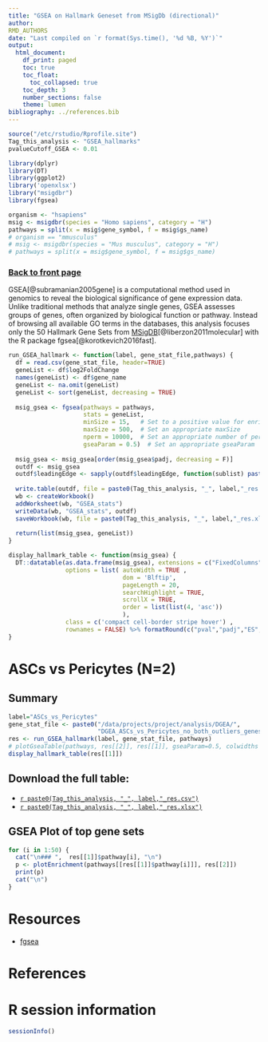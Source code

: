 ```yaml
---
title: "GSEA on Hallmark Geneset from MSigDb (directional)"
author:
RMD_AUTHORS
date: "Last compiled on `r format(Sys.time(), '%d %B, %Y')`"
output:
  html_document:
    df_print: paged
    toc: true
    toc_float:
      toc_collapsed: true
    toc_depth: 3
    number_sections: false
    theme: lumen
bibliography: ../references.bib
---
```


```r
source("/etc/rstudio/Rprofile.site")
Tag_this_analysis <- "GSEA_hallmarks"
pvalueCutoff_GSEA <- 0.01

library(dplyr)
library(DT)
library(ggplot2)
library('openxlsx')
library("msigdbr")
library(fgsea)

organism <- "hsapiens"
msig <- msigdbr(species = "Homo sapiens", category = "H")
pathways = split(x = msig$gene_symbol, f = msig$gs_name)
# organism == "mmusculus"
# msig <- msigdbr(species = "Mus musculus", category = "H")
# pathways = split(x = msig$gene_symbol, f = msig$gs_name)
```

### [Back to front page](../Analysis_Report_RNAseq.html)

GSEA[@subramanian2005gene] is a computational method used in genomics to reveal the biological significance of gene expression data. Unlike traditional methods that analyze single genes, GSEA assesses groups of genes, often organized by biological function or pathway. Instead of browsing all available GO terms in the databases, this analysis focuses only the 50 Hallmark Gene Sets from [MSigDB](https://www.gsea-msigdb.org/gsea/msigdb/index.jsp)[@liberzon2011molecular] with the R package fgsea[@korotkevich2016fast].

```r
run_GSEA_hallmark <- function(label, gene_stat_file,pathways) {
  df = read.csv(gene_stat_file, header=TRUE)
  geneList <- df$log2FoldChange
  names(geneList) <- df$gene_name
  geneList <- na.omit(geneList)
  geneList <- sort(geneList, decreasing = TRUE)
  
  msig_gsea <- fgsea(pathways = pathways,
                     stats = geneList,
                     minSize = 15,   # Set to a positive value for enrichment
                     maxSize = 500,  # Set an appropriate maxSize
                     nperm = 10000,  # Set an appropriate number of permutations
                     gseaParam = 0.5)  # Set an appropriate gseaParam
  
  msig_gsea <- msig_gsea[order(msig_gsea$padj, decreasing = F)]
  outdf <- msig_gsea
  outdf$leadingEdge <- sapply(outdf$leadingEdge, function(sublist) paste(sublist, collapse = ", "))
  
  write.table(outdf, file = paste0(Tag_this_analysis, "_", label,"_res.csv"))
  wb <- createWorkbook()
  addWorksheet(wb, "GSEA_stats")
  writeData(wb, "GSEA_stats", outdf)
  saveWorkbook(wb, file = paste0(Tag_this_analysis, "_", label,"_res.xlsx"), overwrite = TRUE)
  
  return(list(msig_gsea, geneList))
}

display_hallmark_table <- function(msig_gsea) {
  DT::datatable(as.data.frame(msig_gsea), extensions = c("FixedColumns"), filter = 'top',
                options = list( autoWidth = TRUE ,
                                dom = 'Blftip',
                                pageLength = 20,
                                searchHighlight = TRUE,
                                scrollX = TRUE,
                                order = list(list(4, 'asc'))
                                ),
                class = c('compact cell-border stripe hover') ,
                rownames = FALSE) %>% formatRound(c("pval","padj","ES", "NES"), 4)
}
```

# ASCs vs Pericytes (N=2)

## Summary

```r
label="ASCs_vs_Pericytes"
gene_stat_file <- paste0("/data/projects/project/analysis/DGEA/",
                         "DGEA_ASCs_vs_Pericytes_no_both_outliers_genes_stats.csv")
res <- run_GSEA_hallmark(label, gene_stat_file, pathways)
# plotGseaTable(pathways, res[[2]], res[[1]], gseaParam=0.5, colwidths = c(7, 2, 0.8, 1.2, 1.2))
display_hallmark_table(res[[1]])
```

## Download the full table:

* [`r paste0(Tag_this_analysis, "_", label,"_res.csv")`](`r paste0(Tag_this_analysis, "_", label,"_res.csv")`)
* [`r paste0(Tag_this_analysis, "_", label,"_res.xlsx")`](`r paste0(Tag_this_analysis, "_", label,"_res.xlsx")`)

## GSEA Plot of top gene sets

```r
for (i in 1:50) {
  cat("\n### ",  res[[1]]$pathway[i], "\n")
  p <- plotEnrichment(pathways[[res[[1]]$pathway[i]]], res[[2]])
  print(p)
  cat("\n")
}
```

# Resources

* [fgsea](https://github.com/ctlab/fgsea)

# References

<div id="refs"></div>

# R session information

```r
sessionInfo()
```